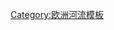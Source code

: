 {{欧洲题目|河流列表|name=List of rivers of Europe|state={{{state|autocollapse}}}|prefix=河流列表}}<noinclude>[[Category:欧洲河流模板]]</noinclude>